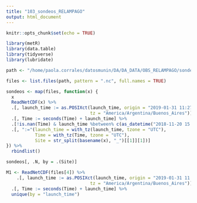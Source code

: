```yaml
---
title: "103_sondeos_RELAMPAGO"
output: html_document
---
```


```r
knitr::opts_chunk$set(echo = TRUE)

library(metR)
library(data.table)
library(tidyverse)
library(lubridate)
```

```r
path <- "/home/paola.corrales/datosmunin/DA/DA_DATA/OBS_RELAMPAGO/sondeos_nc/"

files <- list.files(path, pattern = ".nc", full.names = TRUE)

sondeos <- map(files, function(x) {
  x
  ReadNetCDF(x) %>% 
  .[, launch_time := as.POSIXct(launch_time, origin = "2019-01-31 11:27:46", 
                                tz = "America/Argentina/Buenos_Aires")] %>% 
  .[, Time := seconds(Time) + launch_time] %>% 
  .[!is.nan(Time) & launch_time %between% c(as_datetime("2018-11-20 15:00:00", tz = "America/Argentina/Buenos_Aires"), as_datetime("2018-11-23 09:00:00", tz = "America/Argentina/Buenos_Aires"))] %>% 
  .[, ":="(launch_time = with_tz(launch_time, tzone = "UTC"),
           Time = with_tz(Time, tzone = "UTC"),
           Site = str_split(basename(x), "_")[[1]][1])]
}) %>% 
  rbindlist()

```

```r
sondeos[, .N, by = .(Site)]

M1 <- ReadNetCDF(files[4]) %>% 
    .[, launch_time := as.POSIXct(launch_time, origin = "2019-01-31 11:27:46", 
                                tz = "America/Argentina/Buenos_Aires")] %>% 
  .[, Time := seconds(Time) + launch_time] %>% 
  unique(by = "launch_time")
```

